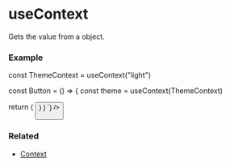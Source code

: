 

# useContext

Gets the value from a <CodePreview data={contextPreview} /> object.

### Example
<div className="not-prose">
  <CodeBlock 
    lang="jsx" 
    code={`\

const ThemeContext = useContext("light")

const Button = () => {
  const theme = useContext(ThemeContext)

  return (
    <button className={theme} />
  )
}
`} />
</div>

### Related
<ul>
  <li><a href="/docs/api/context">Context</a></li>
</ul>